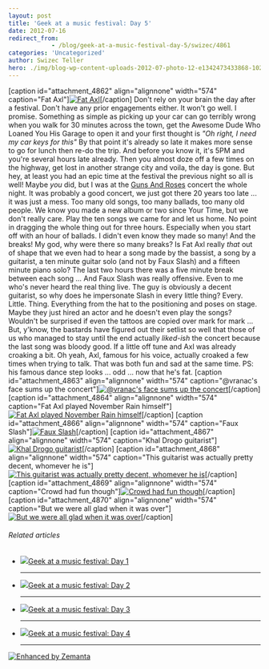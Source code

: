 ```yaml
---
layout: post
title: 'Geek at a music festival: Day 5'
date: 2012-07-16
redirect_from: 
            - /blog/geek-at-a-music-festival-day-5/swizec/4861
categories: 'Uncategorized'
author: Swizec Teller
hero: ./img/blog-wp-content-uploads-2012-07-photo-12-e1342473433868-1024x764.jpg
---
```

\[caption id="attachment_4862" align="alignnone" width="574" caption="Fat Axl"][![Fat Axl](./img/blog-wp-content-uploads-2012-07-photo-12-e1342473433868-1024x764.jpg "Fat Axl")](http://swizec.com/blog/wp-content/uploads/2012/07/photo-12.jpeg)\[/caption] Don't rely on your brain the day after a festival. Don't have any prior engagements either. It won't go well. I promise. Something as simple as picking up your car can go terribly wrong when you walk for 30 minutes across the town, get the Awesome Dude Who Loaned You His Garage to open it and your first thought is _"Oh right, I need my car keys for this"_ By that point it's already so late it makes more sense to go for lunch then re-do the trip. And before you know it, it's 5PM and you're several hours late already. Then you almost doze off a few times on the highway, get lost in another strange city and voila, the day is gone. But hey, at least you had an epic time at the festival the previous night so all is well! Maybe _you_ did, but I was at the [Guns And Roses](http://gunsnroses.com "Guns N' Roses") concert the whole night. It was probably a good concert, we just got there 20 years too late ... it was just a mess. Too many old songs, too many ballads, too many old people. We know you made a new album or two since Your Time, but we don't really care. Play the ten songs we came for and let us home. No point in dragging the whole thing out for three hours. Especially when you start off with an hour of ballads. I didn't even know they made so many! And the breaks! My god, why were there so many breaks? Is Fat Axl really _that_ out of shape that we even had to hear a song made by the bassist, a song by a guitarist, a ten minute guitar solo (and not by Faux Slash) and a fifteen minute piano solo? The last two hours there was a five minute break between each song ... And Faux Slash was really offensive. Even to me who's never heard the real thing live. The guy is obviously a decent guitarist, so why does he impersonate Slash in every little thing? Every. Little. Thing. Everything from the hat to the positioning and poses on stage. Maybe they just hired an actor and he doesn't even play the songs? Wouldn't be surprised if even the tattoos are copied over mark for mark ... But, y'know, the bastards have figured out their setlist so well that those of us who managed to stay until the end actually _liked-ish_ the concert because the last song was bloody good. If a little off tune and Axl was already croaking a bit. Oh yeah, Axl, famous for his voice, actually croaked a few times when trying to talk. That was both fun and sad at the same time. PS: his famous dance step looks ... odd ... now that he's fat. \[caption id="attachment_4863" align="alignnone" width="574" caption="@vranac's face sums up the concert"][![@vranac's face sums up the concert](./img/blog-wp-content-uploads-2012-07-photo-42-e1342473520987-1024x764.jpg "@vranac's face sums up the concert")](http://swizec.com/blog/wp-content/uploads/2012/07/photo-42.jpeg)\[/caption] \[caption id="attachment_4864" align="alignnone" width="574" caption="Fat Axl played November Rain himself"][![Fat Axl played November Rain himself](./img/blog-wp-content-uploads-2012-07-photo-61-e1342473595626-1024x764.jpg "Fat Axl played November Rain himself")](http://swizec.com/blog/wp-content/uploads/2012/07/photo-61.jpeg)\[/caption] \[caption id="attachment_4866" align="alignnone" width="574" caption="Faux Slash"][![Faux Slash](./img/blog-wp-content-uploads-2012-07-photo-22-e1342473749555-1024x764.jpg "Faux Slash")](http://swizec.com/blog/wp-content/uploads/2012/07/photo-22.jpeg)\[/caption] \[caption id="attachment_4867" align="alignnone" width="574" caption="Khal Drogo guitarist"][![Khal Drogo guitarist](./img/blog-wp-content-uploads-2012-07-photo4-e1342473839169.jpg "Khal Drogo guitarist")](http://swizec.com/blog/wp-content/uploads/2012/07/photo4.jpeg)\[/caption] \[caption id="attachment_4868" align="alignnone" width="574" caption="This guitarist was actually pretty decent, whomever he is"][![This guitarist was actually pretty decent, whomever he is](./img/blog-wp-content-uploads-2012-07-photo-33-e1342474026158.jpg "This guitarist was actually pretty decent, whomever he is")](http://swizec.com/blog/wp-content/uploads/2012/07/photo-33.jpeg)\[/caption] \[caption id="attachment_4869" align="alignnone" width="574" caption="Crowd had fun though"][![Crowd had fun though](./img/blog-wp-content-uploads-2012-07-photo-51-e1342474564398.jpg "Crowd had fun though")](http://swizec.com/blog/wp-content/uploads/2012/07/photo-51.jpeg)\[/caption] \[caption id="attachment_4870" align="alignnone" width="574" caption="But we were all glad when it was over"][![But we were all glad when it was over](./img/blog-wp-content-uploads-2012-07-photo-7-1024x764.jpg "But we were all glad when it was over")](http://swizec.com/blog/wp-content/uploads/2012/07/photo-7-e1342474339609.jpeg)\[/caption]

###### Related articles

- [![](http://i.zemanta.com/100106846_80_80.jpg)](http://swizec.com/blog/geek-at-a-music-festival-day-1/swizec/4825)[Geek at a music festival: Day 1](http://swizec.com/blog/geek-at-a-music-festival-day-1/swizec/4825)

  * * *

- [![](http://i.zemanta.com/100305583_80_80.jpg)](http://swizec.com/blog/geek-at-a-music-festival-day-2/swizec/4830)[Geek at a music festival: Day 2](http://swizec.com/blog/geek-at-a-music-festival-day-2/swizec/4830)

  * * *

- [![](http://i.zemanta.com/100568602_80_80.jpg)](http://swizec.com/blog/geek-at-a-music-festival-day-3/swizec/4838)[Geek at a music festival: Day 3](http://swizec.com/blog/geek-at-a-music-festival-day-3/swizec/4838)

  * * *

- [![](http://i.zemanta.com/100693979_80_80.jpg)](http://swizec.com/blog/geek-at-a-music-festival-day-4/swizec/4850)[Geek at a music festival: Day 4](http://swizec.com/blog/geek-at-a-music-festival-day-4/swizec/4850)

  * * *

[![Enhanced by Zemanta](http://img.zemanta.com/zemified_e.png?x-id=51b99ab0-7c7c-4e0c-a525-9c271cc5e298)](http://www.zemanta.com/?px "Enhanced by Zemanta")